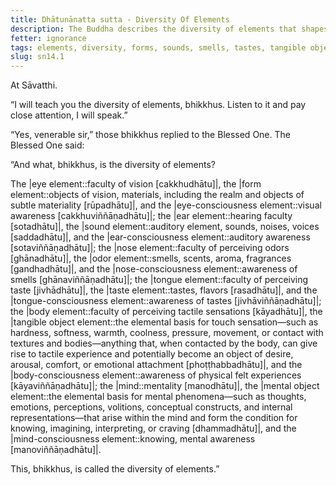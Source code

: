 ```yaml
---
title: Dhātunānatta sutta - Diversity Of Elements
description: The Buddha describes the diversity of elements that shapes one's experience.
fetter: ignorance
tags: elements, diversity, forms, sounds, smells, tastes, tangible objects, mental objects, form element, sound element, odor element, taste element, touch element, sn, sn12-21, sn14, six sense bases
slug: sn14.1
---
```


At Sāvatthi.

“I will teach you the diversity of elements, bhikkhus. Listen to it and pay close attention, I will speak.”

“Yes, venerable sir,” those bhikkhus replied to the Blessed One. The Blessed One said:

“And what, bhikkhus, is the diversity of elements?

The |eye element::faculty of vision [cakkhudhātu]|, the |form element::objects of vision, materials, including the realm and objects of subtle materiality [rūpadhātu]|, and the |eye-consciousness element::visual awareness [cakkhuviññāṇadhātu]|;
the |ear element::hearing faculty [sotadhātu]|, the |sound element::auditory element, sounds, noises, voices [saddadhātu]|, and the |ear-consciousness element::auditory awareness [sotaviññāṇadhātu]|;
the |nose element::faculty of perceiving odors [ghānadhātu]|, the |odor element::smells, scents, aroma, fragrances [gandhadhātu]|, and the |nose-consciousness element::awareness of smells [ghānaviññāṇadhātu]|;
the |tongue element::faculty of perceiving taste [jivhādhātu]|, the |taste element::tastes, flavors [rasadhātu]|, and the |tongue-consciousness element::awareness of tastes [jivhāviññāṇadhātu]|;
the |body element::faculty of perceiving tactile sensations [kāyadhātu]|, the |tangible object element::the elemental basis for touch sensation—such as hardness, softness, warmth, coolness, pressure, movement, or contact with textures and bodies—anything that, when contacted by the body, can give rise to tactile experience and potentially become an object of desire, arousal, comfort, or emotional attachment [phoṭṭhabbadhātu]|, and the |body-consciousness element::awareness of physical felt experiences [kāyaviññāṇadhātu]|;
the |mind::mentality [manodhātu]|, the |mental object element::the elemental basis for mental phenomena—such as thoughts, emotions, perceptions, volitions, conceptual constructs, and internal representations—that arise within the mind and form the condition for knowing, imagining, interpreting, or craving [dhammadhātu]|, and the |mind-consciousness element::knowing, mental awareness [manoviññāṇadhātu]|.

This, bhikkhus, is called the diversity of elements.”